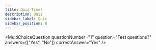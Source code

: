 ```yaml
---
title: Quiz Time!
description: Quiz
sidebar_label: Quiz
sidebar_position: 8
---
```



<div
  style={{
    display: "flex",
    flexDirection: "column",
    gap: "10px",
  }}>

<MultiChoiceQuestion
  questionNumber="1"
  question="Test questions?"
  answers={["Yes", "No"]}
  correctAnswer="Yes"
/>
</div>
